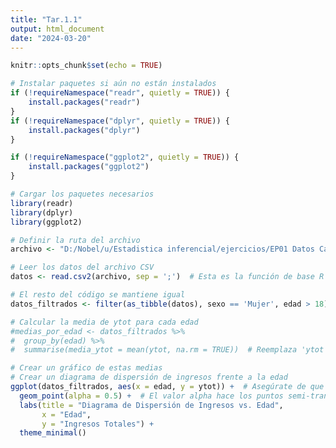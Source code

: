 ```yaml
---
title: "Tar.1.1"
output: html_document
date: "2024-03-20"
---
```


```r
knitr::opts_chunk$set(echo = TRUE)
```



```r
# Instalar paquetes si aún no están instalados
if (!requireNamespace("readr", quietly = TRUE)) {
    install.packages("readr")
}
if (!requireNamespace("dplyr", quietly = TRUE)) {
    install.packages("dplyr")
}

if (!requireNamespace("ggplot2", quietly = TRUE)) {
    install.packages("ggplot2")
}

# Cargar los paquetes necesarios
library(readr)
library(dplyr)
library(ggplot2)

# Definir la ruta del archivo
archivo <- "D:/Nobel/u/Estadistica inferencial/ejercicios/EP01 Datos Casen 2017.csv"

# Leer los datos del archivo CSV
datos <- read.csv2(archivo, sep = ';')  # Esta es la función de base R para leer archivos CSV

# El resto del código se mantiene igual
datos_filtrados <- filter(as_tibble(datos), sexo == 'Mujer', edad > 18) 

# Calcular la media de ytot para cada edad
#medias_por_edad <- datos_filtrados %>%
#  group_by(edad) %>%
#  summarise(media_ytot = mean(ytot, na.rm = TRUE))  # Reemplaza 'ytot' por tu variable de interés

# Crear un gráfico de estas medias
# Crear un diagrama de dispersión de ingresos frente a la edad
ggplot(datos_filtrados, aes(x = edad, y = ytot)) +  # Asegúrate de que 'ytot' es tu columna de ingresos
  geom_point(alpha = 0.5) +  # El valor alpha hace los puntos semi-transparentes
  labs(title = "Diagrama de Dispersión de Ingresos vs. Edad",
       x = "Edad",
       y = "Ingresos Totales") +
  theme_minimal()


```


